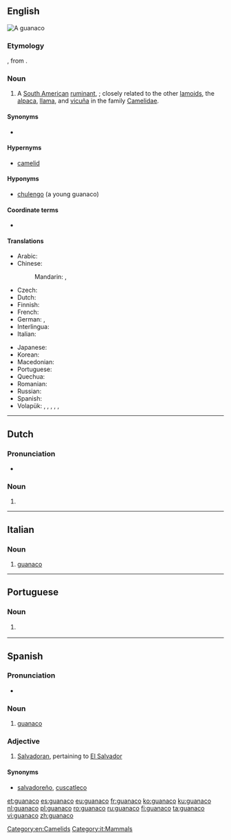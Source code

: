 ==English==
{{wikipedia}}
[[File:Guanaco 09.24.jpg|thumb|A '''guanaco''']]
{{wikispecies|Lama guanicoe}}
===Etymology===
{{etyl|es|en}} {{term|guanaco|lang=es}}, from {{etyl|qu|en}} {{term|wanaku|lang=qu}}.

===Noun===

{{en-noun|s|guanacoes}}

# A [[South American]] [[ruminant]], {{taxlink|Lama guanicoe|species|noshow=1}}; closely related to the other [[lamoid]]s, the [[alpaca]], [[llama]], and [[vicuña]] in the family [[Camelidae]].

====Synonyms====
* {{context|obsolete|lang=en}} {{taxlink|Auchenia huanaco|species|noshow=1}}

====Hypernyms====
* [[camelid]]

====Hyponyms====
* [[chulengo]] (a young guanaco)

====Coordinate terms====
* {{list:camelids/en}}

====Translations====
{{trans-top|''Lama guanicoe''}}
* Arabic: {{t-needed|ar}}
* Chinese:
*: Mandarin: {{t|cmn|原駝|sc=Hani}}, {{t|cmn|原驼|tr=yuántuo|sc=Hani}}
* Czech: {{t|cs|guanako}}
* Dutch: {{t+|nl|guanaco}}
* Finnish: {{t+|fi|guanako}}
* French: {{t+|fr|guanaco|m}}
* German: {{t|de|Guanako|n}}, {{t|de|Huanako|n}}
* Interlingua: {{t|ia|guanaco}}
* Italian: {{t|it|guanaco|m}}
{{trans-mid}}
* Japanese: {{t|ja|グアナコ|tr=guanako|sc=Jpan}}
* Korean: {{t|ko|과나코|sc=Hang}}
* Macedonian: {{t|mk|гванако|n|tr=gvánako|sc=Cyrl}}
* Portuguese: {{t|pt|guanaco|m}}
* Quechua: {{t|qu|wanaku}}
* Romanian: {{t+|ro|guanaco|m}}
* Russian: {{t+|ru|гуана́ко|n|sc=Cyrl}}
* Spanish: {{t+|es|guanaco|m}}
* Volapük: {{qualifier|♂♀}} {{t|vo|huanak}}, {{qualifier|♂}} {{t|vo|hihuanak}}, {{qualifier|♀}} {{t|vo|jihuanak}}, {{qualifier|♂♀ offspring}} {{t|vo|huanakül}}, {{qualifier|♂ offspring}} {{t|vo|hihuanakül}}, {{qualifier|♀ offspring}} {{t|vo|jihuanakül}}
{{trans-bottom}}

[[Category:en:Camelids]]

----

==Dutch==

===Pronunciation===
* {{audio|Nl-guanaco.ogg|Audio|lang=nl}}

===Noun===
{{nl-noun|m|-'s|guanacootje}}

# {{l|en|guanaco}}

{{catlangcode|nl|Camelids}}

----

==Italian==

===Noun===
{{it-noun|m}}

# [[#English|guanaco]]

[[Category:it:Mammals]]

----

==Portuguese==

===Noun===
{{pt-noun|m}}

# {{l/en|guanaco}} {{gloss|''Lama guanicoe'', a ruminant of South America}}

----

==Spanish==
===Pronunciation===
* {{IPA|/ɡuaˈna.ko/|lang=es}}

===Noun===
{{es-noun|m}}

# [[#English|guanaco]]

===Adjective===
{{es-adj|}}

# {{context|colloquial|Central America|lang=es}} [[Salvadoran]], pertaining to [[El Salvador]]

====Synonyms====
* [[salvadoreño]], [[cuscatleco]]

[[et:guanaco]]
[[es:guanaco]]
[[eu:guanaco]]
[[fr:guanaco]]
[[ko:guanaco]]
[[ku:guanaco]]
[[nl:guanaco]]
[[pl:guanaco]]
[[ro:guanaco]]
[[ru:guanaco]]
[[fi:guanaco]]
[[ta:guanaco]]
[[vi:guanaco]]
[[zh:guanaco]]